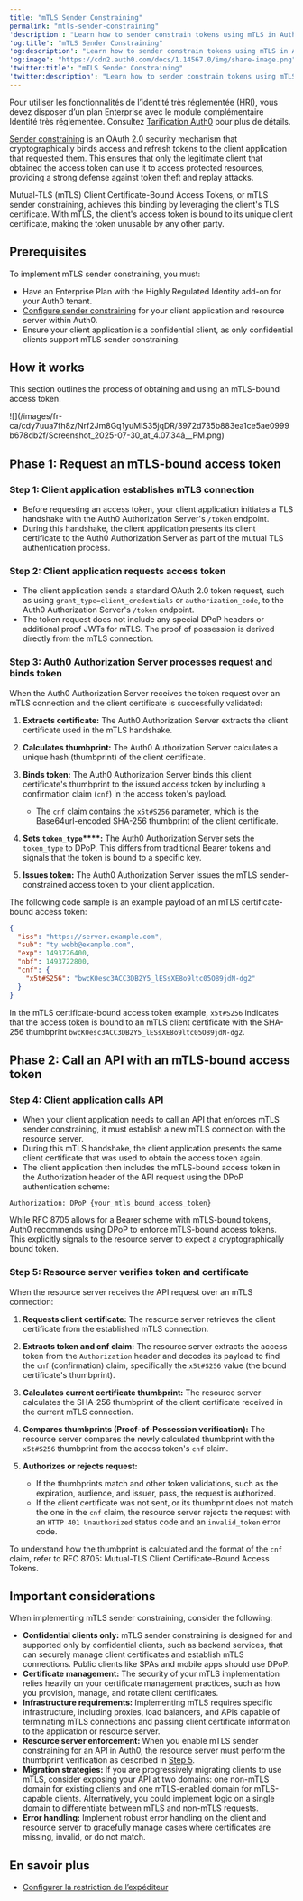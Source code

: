 ```yaml
---
title: "mTLS Sender Constraining"
permalink: "mtls-sender-constraining"
'description': "Learn how to sender constrain tokens using mTLS in Auth0."
'og:title': "mTLS Sender Constraining"
'og:description': "Learn how to sender constrain tokens using mTLS in Auth0."
'og:image': "https://cdn2.auth0.com/docs/1.14567.0/img/share-image.png"
'twitter:title': "mTLS Sender Constraining"
'twitter:description': "Learn how to sender constrain tokens using mTLS in Auth0."
---
```


<Callout icon="file-lines" color="#0EA5E9" iconType="regular">

Pour utiliser les fonctionnalités de l’identité très réglementée (HRI), vous devez disposer d’un plan Enterprise avec le module complémentaire Identité très réglementée. Consultez [Tarification Auth0](https://auth0.com/pricing/) pour plus de détails.

</Callout>

[Sender constraining](/docs/fr-ca/secure/sender-constraining) is an <Tooltip href="/docs/docs/fr-ca/glossary?term=oath2" tip="OAuth 2.0
Cadre d’applications d’autorisation qui définit les protocoles d’autorisation et les flux de production." cta="Voir le glossaire">OAuth 2.0</Tooltip> security mechanism that cryptographically binds access and <Tooltip href="/docs/docs/fr-ca/glossary?term=refresh-token" tip="Jeton d’actualisation
Jeton utilisé pour obtenir un jeton d’accès renouvelé sans obliger les utilisateurs à se connecter à nouveau." cta="Voir le glossaire">refresh tokens</Tooltip> to the client application that requested them. This ensures that only the legitimate client that obtained the <Tooltip href="/docs/docs/fr-ca/glossary?term=access-token" tip="Jeton d’accès
Identifiant d’autorisation, sous la forme d’une chaîne opaque ou d’un JWT, utilisé pour accéder à une API." cta="Voir le glossaire">access token</Tooltip> can use it to access protected resources, providing a strong defense against token theft and replay attacks.

Mutual-TLS (mTLS) Client Certificate-Bound Access Tokens, or mTLS sender constraining, achieves this binding by leveraging the client's TLS certificate. With mTLS, the client's access token is bound to its unique client certificate, making the token unusable by any other party.

## Prerequisites

To implement mTLS sender constraining, you must:

* Have an Enterprise Plan with the Highly Regulated Identity add-on for your Auth0 tenant.
* [Configure sender constraining](/docs/fr-ca/secure/sender-constraining/configure-sender-constraining) for your client application and <Tooltip href="/docs/docs/fr-ca/glossary?term=resource-server" tip="Serveur de ressources
Serveur hébergeant des ressources protégées. Les serveurs de ressources traitent les requêtes pour des ressources sécurisées et y répondent." cta="Voir le glossaire">resource server</Tooltip> within Auth0.
* Ensure your client application is a <Tooltip href="/docs/docs/fr-ca/glossary?term=confidential-client" tip="Client confidentiel
Un client (application) qui peut conserver des identifiants en toute sécurité en utilisant un serveur dorsal de confiance. Les exemples incluent une application web avec un système dorsal sécurisé et une application machine-machine (M-M)." cta="Voir le glossaire">confidential client</Tooltip>, as only confidential clients support mTLS sender constraining.

## How it works

This section outlines the process of obtaining and using an mTLS-bound access token.

<Frame>![](/images/fr-ca/cdy7uua7fh8z/Nrf2Jm8Gq1yuMlS35jqDR/3972d735b883ea1ce5ae0999b678db2f/Screenshot_2025-07-30_at_4.07.34â__PM.png)</Frame>

## Phase 1: Request an mTLS-bound access token

### Step 1: Client application establishes mTLS connection

* Before requesting an access token, your client application initiates a TLS handshake with the Auth0 <Tooltip href="/docs/docs/fr-ca/glossary?term=authorization-server" tip="Serveur d’autorisations :
Serveur centralisé qui contribue à définir les limites de l’accès d’un utilisateur. Par exemple, votre serveur d’autorisations peut contrôler les données, les tâches et les fonctionnalités accessibles à un utilisateur. Un serveur d’autorisation ne sert pas à authentifier les utilisateurs. Cette tâche incombe au serveur d’authentification, qui est chargé de vérifier l’identité d’un utilisateur." cta="Voir le glossaire">Authorization Server</Tooltip>'s `/token` endpoint.
* During this handshake, the client application presents its client certificate to the Auth0 Authorization Server as part of the mutual TLS authentication process.

### Step 2: Client application requests access token

* The client application sends a standard OAuth 2.0 token request, such as using `grant_type=client_credentials` or `authorization_code`, to the Auth0 Authorization Server's `/token` endpoint.
* The token request does not include any special DPoP headers or additional proof <Tooltip href="/docs/docs/fr-ca/glossary?term=json-web-token" tip="Jeton Web JSON (JWT)
Format standard de jeton d’ID (et souvent de jeton d’accès) utilisé pour représenter en toute sécurité des demandes entre deux parties." cta="Voir le glossaire">JWTs</Tooltip> for mTLS. The proof of possession is derived directly from the mTLS connection.

### Step 3: Auth0 Authorization Server processes request and binds token

When the Auth0 Authorization Server receives the token request over an mTLS connection and the client certificate is successfully validated:

1. **Extracts certificate:** The Auth0 Authorization Server extracts the client certificate used in the mTLS handshake.
2. **Calculates thumbprint:** The Auth0 Authorization Server calculates a unique hash (thumbprint) of the client certificate.
3. **Binds token:** The Auth0 Authorization Server binds this client certificate's thumbprint to the issued access token by including a confirmation claim (`cnf`) in the access token's payload.

   * The `cnf` claim contains the `x5t#S256` parameter, which is the Base64url-encoded SHA-256 thumbprint of the client certificate.
4. **Sets** **`token_type`****:** The Auth0 Authorization Server sets the `token_type` to DPoP. This differs from traditional Bearer tokens and signals that the token is bound to a specific key.
5. **Issues token:** The Auth0 Authorization Server issues the mTLS sender-constrained access token to your client application.

The following code sample is an example payload of an mTLS certificate-bound access token:

```json lines
{
  "iss": "https://server.example.com",
  "sub": "ty.webb@example.com",
  "exp": 1493726400,
  "nbf": 1493722800,
  "cnf": {
    "x5t#S256": "bwcK0esc3ACC3DB2Y5_lESsXE8o9ltc05O89jdN-dg2"
  }
}
```

In the mTLS certificate-bound access token example, `x5t#S256` indicates that the access token is bound to an mTLS client certificate with the SHA-256 thumbprint `bwcK0esc3ACC3DB2Y5_lESsXE8o9ltc05O89jdN-dg2`.

## Phase 2: Call an API with an mTLS-bound access token

### Step 4: Client application calls API

* When your client application needs to call an API that enforces mTLS sender constraining, it must establish a new mTLS connection with the resource server.
* During this mTLS handshake, the client application presents the same client certificate that was used to obtain the access token again.
* The client application then includes the mTLS-bound access token in the Authorization header of the API request using the DPoP authentication scheme:

```http lines
Authorization: DPoP {your_mtls_bound_access_token}
```

<Callout icon="file-lines" color="#0EA5E9" iconType="regular">

While RFC 8705 allows for a Bearer scheme with mTLS-bound tokens, Auth0 recommends using DPoP to enforce mTLS-bound access tokens. This explicitly signals to the resource server to expect a cryptographically bound token.

</Callout>

### Step 5: Resource server verifies token and certificate

When the resource server receives the API request over an mTLS connection:

1. **Requests client certificate:** The resource server retrieves the client certificate from the established mTLS connection.
2. **Extracts token and cnf claim:** The resource server extracts the access token from the `Authorization` header and decodes its payload to find the `cnf` (confirmation) claim, specifically the `x5t#S256` value (the bound certificate's thumbprint).
3. **Calculates current certificate thumbprint:** The resource server calculates the SHA-256 thumbprint of the client certificate received in the current mTLS connection.
4. **Compares thumbprints (Proof-of-Possession verification):** The resource server compares the newly calculated thumbprint with the `x5t#S256` thumbprint from the access token's `cnf` claim.
5. **Authorizes or rejects request:**

   * If the thumbprints match and other token validations, such as the expiration, audience, and issuer, pass, the request is authorized.
   * If the client certificate was not sent, or its thumbprint does not match the one in the `cnf` claim, the resource server rejects the request with an `HTTP 401 Unauthorized` status code and an `invalid_token` error code.

To understand how the thumbprint is calculated and the format of the `cnf` claim, refer to RFC 8705: Mutual-TLS Client Certificate-Bound Access Tokens.

## Important considerations

When implementing mTLS sender constraining, consider the following:

* **Confidential clients only:** mTLS sender constraining is designed for and supported only by confidential clients, such as backend services, that can securely manage client certificates and establish mTLS connections. <Tooltip href="/docs/docs/fr-ca/glossary?term=public-client" tip="Client public
Client (application) qui ne peut pas détenir les identifiants en toute sécurité. Exemples : une application native de bureau ou mobile et une application web côté client basée sur JavaScript (telle qu’une application à page unique (SPA))." cta="Voir le glossaire">Public clients</Tooltip> like SPAs and mobile apps should use DPoP.
* **Certificate management:** The security of your mTLS implementation relies heavily on your certificate management practices, such as how you provision, manage, and rotate client certificates.
* **Infrastructure requirements:** Implementing mTLS requires specific infrastructure, including proxies, load balancers, and APIs capable of terminating mTLS connections and passing client certificate information to the application or resource server.
* **Resource server enforcement:** When you enable mTLS sender constraining for an API in Auth0, the resource server must perform the thumbprint verification as described in [Step 5](#step-5-resource-server-verifies-token-and-certificate).
* **Migration strategies:** If you are progressively migrating clients to use mTLS, consider exposing your API at two domains: one non-mTLS domain for existing clients and one mTLS-enabled domain for mTLS-capable clients. Alternatively, you could implement logic on a single domain to differentiate between mTLS and non-mTLS requests.
* **Error handling:** Implement robust error handling on the client and resource server to gracefully manage cases where certificates are missing, invalid, or do not match.

## En savoir plus

* [Configurer la restriction de l’expéditeur](/docs/fr-ca/secure/sender-constraining/configure-sender-constraining)